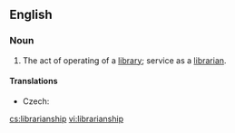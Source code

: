 ==English==

===Noun===
{{en-noun|s|-}}

# The act of operating of a [[library]]; service as a [[librarian]].

====Translations====
{{trans-top|the act of operating of a library; service as a librarian}}
* Czech: {{t-|cs|knihovnictví|n}}
{{trans-mid}}
{{trans-bottom}}

[[cs:librarianship]]
[[vi:librarianship]]